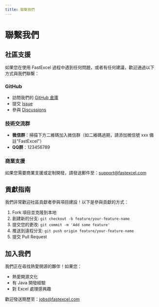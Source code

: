 ```yaml
---
title: 聯繫我們
---
```


# 聯繫我們

## 社區支援

如果您在使用 FastExcel 過程中遇到任何問題，或者有任何建議，歡迎通過以下方式與我們聯繫：

### GitHub

- 訪問我們的 [GitHub 倉庫](https://github.com/CodePhiliaX/fastexcel)
- 提交 [Issue](https://github.com/CodePhiliaX/fastexcel/issues)
- 參與 [Discussions](https://github.com/CodePhiliaX/fastexcel/discussions)

### 技術交流群

- **微信群**：掃描下方二維碼加入微信群（如二維碼過期，請添加微信號 xxx 備註"FastExcel"）
- **QQ群**：123456789

### 商業支援

如果您需要商業支援或定制開發，請發送郵件至：support@fastexcel.com

## 貢獻指南

我們非常歡迎社區貢獻者參與項目建設！以下是參與貢獻的方式：

1. Fork 項目並克隆到本地
2. 創建新的分支: `git checkout -b feature/your-feature-name`
3. 提交您的更改: `git commit -m 'Add some feature'`
4. 推送到遠程分支: `git push origin feature/your-feature-name`
5. 提交 Pull Request

## 加入我們

我們正在尋找熱愛開源的夥伴！如果您：

- 熱愛開源文化
- 有 Java 開發經驗
- 對 Excel 處理感興趣

歡迎發送簡歷至：jobs@fastexcel.com